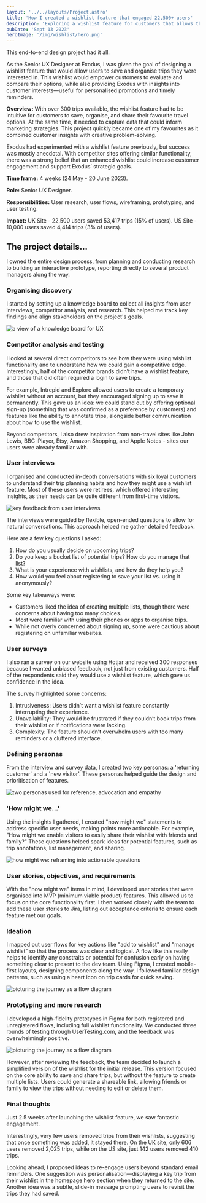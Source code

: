 ```yaml
---
layout: '../../layouts/Project.astro'
title: 'How I created a wishlist feature that engaged 22,500+ users'
description: 'Exploring a wishlist feature for customers that allows them to create, manage and compare a list of trips.'
pubDate: 'Sept 13 2023'
heroImage: '/img/wishlist/hero.png'
---
```



This end-to-end design project had it all.

As the Senior UX Designer at Exodus, I was given the goal of designing a wishlist feature that would allow users to save and organise trips they were interested in. This wishlist would empower customers to evaluate and compare their options, while also providing Exodus with insights into customer interests—useful for personalised promotions and timely reminders.

__Overview:__ With over 300 trips available, the wishlist feature had to be intuitive for customers to save, organise, and share their favourite travel options. At the same time, it needed to capture data that could inform marketing strategies. This project quickly became one of my favourites as it combined customer insights with creative problem-solving.

Exodus had experimented with a wishlist feature previously, but success was mostly anecdotal. With competitor sites offering similar functionality, there was a strong belief that an enhanced wishlist could increase customer engagement and support Exodus’ strategic goals.

__Time frame:__ 4 weeks (24 May - 20 June 2023).

__Role:__ Senior UX Designer.

__Responsibilities:__ User research, user flows, wireframing, prototyping, and user testing.

__Impact:__ UK Site - 22,500 users saved 53,417 trips (15% of users). US Site - 10,000 users saved 4,414 trips (3% of users).

## The project details...

I owned the entire design process, from planning and conducting research to building an interactive prototype, reporting directly to several product managers along the way.

### Organising discovery

I started by setting up a knowledge board to collect all insights from user interviews, competitor analysis, and research. This helped me track key findings and align stakeholders on the project's goals.

<Image src="/img/wishlist/knowledge-board.png" alt="a view of a knowledge board for UX" width={920} height={575} />

### Competitor analysis and testing

I looked at several direct competitors to see how they were using wishlist functionality and to understand how we could gain a competitive edge. Interestingly, half of the competitor brands didn’t have a wishlist feature, and those that did often required a login to save trips.

For example, Intrepid and Explore allowed users to create a temporary wishlist without an account, but they encouraged signing up to save it permanently. This gave us an idea: we could stand out by offering optional sign-up (something that was confirmed as a preference by customers) and features like the ability to annotate trips, alongside better communication about how to use the wishlist.

Beyond competitors, I also drew inspiration from non-travel sites like John Lewis, BBC iPlayer, Etsy, Amazon Shopping, and Apple Notes - sites our users were already familiar with.

### User interviews

I organised and conducted in-depth conversations with six loyal customers to understand their trip planning habits and how they might use a wishlist feature. Most of these users were retirees, which offered interesting insights, as their needs can be quite different from first-time visitors.

<Image src="/img/wishlist/user-interview.png" alt="key feedback from user interviews" width={920} height={575} />

The interviews were guided by flexible, open-ended questions to allow for natural conversations. This approach helped me gather detailed feedback.

Here are a few key questions I asked:

1. How do you usually decide on upcoming trips?
2. Do you keep a bucket list of potential trips? How do you manage that list?
3. What is your experience with wishlists, and how do they help you?
4. How would you feel about registering to save your list vs. using it anonymously?

Some key takeaways were:

+ Customers liked the idea of creating multiple lists, though there were concerns about having too many choices.
+ Most were familiar with using their phones or apps to organise trips.
+ While not overly concerned about signing up, some were cautious about registering on unfamiliar websites.

### User surveys

I also ran a survey on our website using Hotjar and received 300 responses because I wanted unbiased feedback, not just from existing customers. Half of the respondents said they would use a wishlist feature, which gave us confidence in the idea.

The survey highlighted some concerns:

1. Intrusiveness: Users didn’t want a wishlist feature constantly interrupting their experience.
2. Unavailability: They would be frustrated if they couldn’t book trips from their wishlist or if notifications were lacking.
3. Complexity: The feature shouldn’t overwhelm users with too many reminders or a cluttered interface.

### Defining personas

From the interview and survey data, I created two key personas: a 'returning customer' and a 'new visitor'. These personas helped guide the design and prioritisation of features.

<Image src="/img/wishlist/wishlist-personas.png" alt="two personas used for reference, advocation and empathy" width={920} height={575} />

### 'How might we...'

Using the insights I gathered, I created "how might we" statements to address specific user needs, making points more actionable. For example, "How might we enable visitors to easily share their wishlist with friends and family?" These questions helped spark ideas for potential features, such as trip annotations, list management, and sharing.

<Image src="/img/wishlist/how-might-we.png" alt="how might we: reframing into actionable questions" width={920} height={575} />

### User stories, objectives, and requirements

With the "how might we" items in mind, I developed user stories that were organised into MVP (minimum viable product) features. This allowed us to focus on the core functionality first. I then worked closely with the team to add these user stories to Jira, listing out acceptance criteria to ensure each feature met our goals.

### Ideation

I mapped out user flows for key actions like "add to wishlist" and "manage wishlist" so that the process was clear and logical. A flow like this really helps to identify any constraits or potential for confusion early on having something clear to present to the dev team. Using Figma, I created mobile-first layouts, designing components along the way. I followed familiar design patterns, such as using a heart icon on trip cards for quick saving.

<Image src="/img/wishlist/flow.png" alt="picturing the journey as a flow diagram" width={920} height={575} />

### Prototyping and more research

I developed a high-fidelity prototypes in Figma for both registered and unregistered flows, including full wishlist functionality. We conducted three rounds of testing through UserTesting.com, and the feedback was overwhelmingly positive.

<Image src="/img/wishlist/wishlist-prototype.png" alt="picturing the journey as a flow diagram" width={920} height={575} />

However, after reviewing the feedback, the team decided to launch a simplified version of the wishlist for the initial release. This version focused on the core ability to save and share trips, but without the feature to create multiple lists. Users could generate a shareable link, allowing friends or family to view the trips without needing to edit or delete them.

### Final thoughts

Just 2.5 weeks after launching the wishlist feature, we saw fantastic engagement.

Interestingly, very few users removed trips from their wishlists, suggesting that once something was added, it stayed there. On the UK site, only 606 users removed 2,025 trips, while on the US site, just 142 users removed 410 trips.

Looking ahead, I proposed ideas to re-engage users beyond standard email reminders. One suggestion was personalisation—displaying a key trip from their wishlist in the homepage hero section when they returned to the site. Another idea was a subtle, slide-in message prompting users to revisit the trips they had saved.